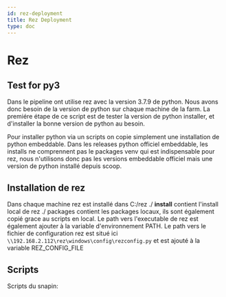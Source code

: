 ```yaml
---
id: rez-deployment
title: Rez Deployment
type: doc
---
```



# Rez

## Test for py3

Dans le pipeline ont utilise rez avec la version 3.7.9 de python.
Nous avons donc besoin de la version de python sur chaque machine de la farm.
La premiére étape de ce script est de tester la version de python installer, et d'installer la bonne version de python au besoin.

Pour installer python via un scripts on copie simplement une installation de python embeddable.
Dans les releases python officiel embeddable, les installs ne comprennent pas le packages venv qui est indispensable pour rez, nous n'utilisons donc pas les versions embeddable officiel mais une version de python installé depuis scoop.

## Installation de rez

Dans chaque machine rez est installé dans C:/rez
./ **install** contient l'install local de rez
./ packages contient les packages locaux, ils sont également copié grace au scripts en local.
Le path vers l'executable de rez est également ajouter à la variable d'environnement PATH.
Le path vers le fichier de configuration rez est situé ici `\\192.168.2.112\rez\windows\config\rezconfig.py` et est ajouté à la variable REZ_CONFIG_FILE

## Scripts

Scripts du snapin:

<CodeSnippet
  rawUrl="https://raw.githubusercontent.com/ArtFXDev/silex_fog_snapin/main/rez/rez-install.ps1"
  langage="batch"
  fileName="rez-install.ps1"
/>
